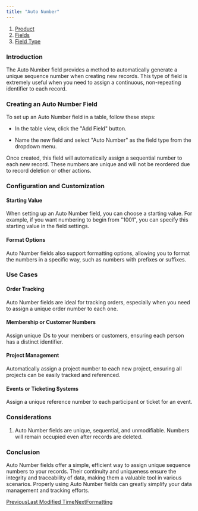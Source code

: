 ```yaml
---
title: "Auto Number"
---
```


1. [Product](/product)
2. [Fields](/product/fields)
3. [Field Type](/product/fields/field-type)

### Introduction

The Auto Number field provides a method to automatically generate a unique sequence number when creating new records. This type of field is extremely useful when you need to assign a continuous, non-repeating identifier to each record.

### Creating an Auto Number Field

To set up an Auto Number field in a table, follow these steps:

* In the table view, click the "Add Field" button.

* Name the new field and select "Auto Number" as the field type from the dropdown menu.

Once created, this field will automatically assign a sequential number to each new record. These numbers are unique and will not be reordered due to record deletion or other actions.

### Configuration and Customization

#### Starting Value

When setting up an Auto Number field, you can choose a starting value. For example, if you want numbering to begin from "1001", you can specify this starting value in the field settings.

#### Format Options

Auto Number fields also support formatting options, allowing you to format the numbers in a specific way, such as numbers with prefixes or suffixes.

### Use Cases

#### Order Tracking

Auto Number fields are ideal for tracking orders, especially when you need to assign a unique order number to each one.

#### Membership or Customer Numbers

Assign unique IDs to your members or customers, ensuring each person has a distinct identifier.

#### Project Management

Automatically assign a project number to each new project, ensuring all projects can be easily tracked and referenced.

#### Events or Ticketing Systems

Assign a unique reference number to each participant or ticket for an event.

### Considerations

1. Auto Number fields are unique, sequential, and unmodifiable. Numbers will remain occupied even after records are deleted.

### Conclusion

Auto Number fields offer a simple, efficient way to assign unique sequence numbers to your records. Their continuity and uniqueness ensure the integrity and traceability of data, making them a valuable tool in various scenarios. Properly using Auto Number fields can greatly simplify your data management and tracking efforts.

[PreviousLast Modified Time](/product/fields/field-type/last-modified-time)[NextFormatting](/product/fields/formatting)
